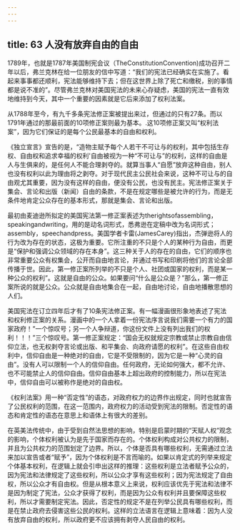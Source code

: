 ```yaml
---
---
---
```

title: 63 人没有放弃自由的自由
---




1789年，也就是1787年美国制宪会议（TheConstitutionConvention)成功召开二年以后，弗兰克林在给一位朋友的信中写道：“我们的宪法已经确实在实施了。看起来事事都还顺利，宪法能够维持下去；但在这世界上除了死亡和缴税，别的事情都是说不准的”。尽管弗兰克林对美国宪法的未来心存疑虑，美国的宪法一直有效地维持到今天，其中一个重要的因素就是它后来添加了权利法案。

从1788年至今，有九千多条宪法修正案被提出来过，但通过的只有27条。而以1791年通过的那最前面的10项修正案则最为基本。.这10项修正案又叫“权利法案”，因为它们保证的是每个公民最基本的自由和权利。

《独立宣言》宣告的是，“造物主赋予每个人若干不可让与的权利，其中包括生存权、自由权和追求幸福的权利'自由被视为一种“不可让与”的权利，这样的自由是人与生俱来的，是任何人不能合理剥夺的。就算当事人“自愿”放弃这种自由，别人也没有权利以此为理由将之剥夺。对于现代民主公民社会来说，这种不可让与的自由观尤其重要，因为没有这样的自由，便没有公民，也没有民主。宪法修正案关于集会、言论和出版（新闻）自由的条款，不是在规定哪些是被允许的行为，而是无条件地肯定公众存在的基本形式，那就是集会、言论和出版。

最初由麦迪逊所拟定的美国宪法第一修正案表述为therightsofassembling，speakingandwriting，用的是动名词形式，悉弗逊在定稿中改为名词形式；assembly，speechandpress。美国学者卡雷(JamesCarey)指出，杰弹逊将人的行为改为存在的状态，这极为重要。它所注重的不只是个人的某种行为自由，而更是“保护和强调公众领域的存在本身”。这三种关于人的存在的自由，它们的顺序也非常重要公众有权集会，公开而自由地言论，并通过书写和印刷将他们的言论全部传播于世。因此，第一修正案所列举的不只是个人、社团或国家的权利，而是某一种公众的权利”。这就是自由的公众。如果要问“什么是公众是？”那么，第一修正案所说的就是公众。公众就是自由地集合在一起，自由地讨论，自由地播散思想的人们。

美国宪法在订立四年后才有了10条宪法修正案。有一幅漫画很形象地表述了宪法和权利修正案的关系。漫画中的一个人拿着一份宪法序言说我们需要一个有力的国家政府！”一个惊叹号；另一个人争辩道，你这份文件上没有列出我们的权利！！！”三个惊叹号。第一修正案规定：“国会无权就规定宗教或禁止宗教自由信仰立法，也无权剥夺言论或出版、和平集会、向政府请愿的权利”。在这些自由权利中，信仰自由是一种绝对的自由，它是不受限制的，因为它是一种“心灵的自由”。没有人可以限制一个人的信仰自由。任何政府，无论如何强大，都不允许、也不可能禁止人的信仰自由。信仰自由基本上超出政府的控制能力，所以在宪法中，信仰自由可以被称作是绝对的自由权。

《权利法案》用一种“否定性”的语态，对政府权力的边界作出规定，同时也就宣告了公民权利的范围，在这一范围内，政府权力的活动受到宪法的限制。否定性的语态和肯定性的语态在意思上和语体上有很大的差别。

在英美法传统中，由于受到自然法思想的影响，特别是启蒙时期的“天赋人权”观念的影响，个体权利被认为是先于国家而存在的。个体权利构成对公共权力的限制，并且为公共权力的范围划定了边界。所以，个体是否具有哪些权利，无需通过立法来加以宣告或者“赋予”，因为个体权利是不言而喻的。如果以肯定式的列举来规定个体基本权利，在逻辑上就会引申出这样的推理：这些权利是立法者赋予公众的，因为宪法和法律规定了这些权利，所以公众才享有这些权利；因为宪法规定了自由权，所以公众才有自由权。但是从根本意义上来说，权利应该优先于宪法和法律不是因为制定了宪法，公众才获得了权利，而是因为公众有权利并且要保障这些权利，所以才需要制定宪法。因此，否定性的规定不是在列举公民具有哪些权利，而是在禁止政府去侵害这些公民的权利。这样的立法语言在逻辑上意味着：因为人没有放弃自由的权利，所以政府更不应该拥有剥夺人民自由的权利。